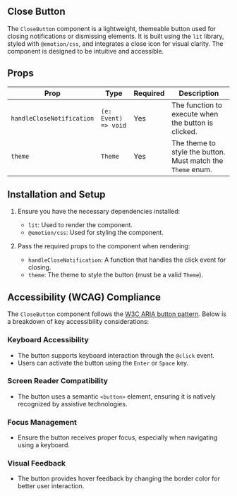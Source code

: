 
<Meta title="Components/Buttons/Close Button" />

## Close Button

The `CloseButton` component is a lightweight, themeable button used for closing notifications or
dismissing elements. It is built using the `lit` library, styled with `@emotion/css`, and integrates
a close icon for visual clarity. The component is designed to be intuitive and accessible.

## Props

| **Prop**                  | **Type**             | **Required** | **Description**                                             |
| ------------------------- | -------------------- | ------------ | ----------------------------------------------------------- |
| `handleCloseNotification` | `(e: Event) => void` | Yes          | The function to execute when the button is clicked.         |
| `theme`                   | `Theme`              | Yes          | The theme to style the button. Must match the `Theme` enum. |

## Installation and Setup

1. Ensure you have the necessary dependencies installed:

   - `lit`: Used to render the component.
   - `@emotion/css`: Used for styling the component.

2. Pass the required props to the component when rendering:
   - `handleCloseNotification`: A function that handles the click event for closing.
   - `theme`: The theme to style the button (must be a valid `Theme`).

## Accessibility (WCAG) Compliance

The `CloseButton` component follows the
[W3C ARIA button pattern](https://www.w3.org/WAI/ARIA/apg/patterns/button/). Below is a breakdown of
key accessibility considerations:

### Keyboard Accessibility

- The button supports keyboard interaction through the `@click` event.
- Users can activate the button using the `Enter` or `Space` key.

### Screen Reader Compatibility

- The button uses a semantic `<button>` element, ensuring it is natively recognized by assistive
  technologies.

### Focus Management

- Ensure the button receives proper focus, especially when navigating using a keyboard.

### Visual Feedback

- The button provides hover feedback by changing the border color for better user interaction.

